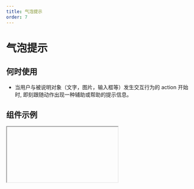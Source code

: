 ```yaml
---
title: 气泡提示
order: 7
---
```


# 气泡提示

## 何时使用

- 当用户与被说明对象（文字，图片，输入框等）发生交互行为的 action 开始时, 即刻跟随动作出现一种辅助或帮助的提示信息。

## 组件示例


<Iframe url="https://www.aliwork.com/developer/balloon-v2?isRenderNav=false" />

## 组件属性


<AttrTable
  dataSource={[
    {
      attr: '气泡类型',
      code: 'TYPE',
      type: 'String',
      demo: '"balloon"',
      default
: 'balloon',
      desc: '可选值：balloon,tooltip 其中，气泡类型选择为tooltip时用于直接展示文字。',
    },
    {
      attr: '样式类型',
      code: 'type',
      type: 'String',
      demo: '"normal"',
      default
: 'normal',
      desc: '可选值：normal,primary',
    },
    {
      attr: '弹窗内容',
      code: 'content',
      type: 'String',
      demo: '提示内容',
      default
: '',
      desc: '用于配置气泡组件显示内容',
    },
    {
      attr: '触发行为',
      code: 'triggerType',
      type: 'String',
      demo: '"hover"',
      default
: 'click',
      desc: '可选值：hover,click,focus 用于控制气泡组件的触发条件。',
    },
    {
      attr: '关闭按钮',
      code: 'closable',
      type: 'String',
      demo: '',
      default
: 'true',
      desc: '可选值：true,false 用于控制是否显示关闭按钮。',
    },
    {
      attr: '默认显示',
      code: 'defaultVisible',
      type: 'String',
      demo: '',
      default
: 'false',
      desc: '可选值：true,false 用于控制组件初始化时是否为显示状态。',
    },
    {
      attr: '延时显示',
      code: 'delay',
      type: 'String',
      demo: '1',
      default
: '0',
      desc: '仅触发行为为hover时生效，单位为ms，用于控制鼠标悬浮在组件上(hover)时气泡显示的延迟时间。',
    },
    {
      attr: '弹出方向',
      code: 'align',
      type: 'String',
      demo: '"t"',
      default
: '"b"',
      desc: '可选值：t,b,l,r,tl,tr,bl,br,lt,lb,rt,rb 用于控制气泡提示相对于触发组件的显示位置。',
    },
    {
      attr: '占据空间',
      code: 'display',
      type: 'String',
      demo: '"block"',
      default
: '"300px"',
      desc: '可选值：inline-block,block 用于配置触发元素所占空间。',
    },
    {
      attr: '最大宽度',
      code: 'overlayMaxWidth',
      type: 'String',
      demo: '300px',
      default
: '300px',
      desc: '可选值：Number,Inltlal 其中Inltlal表示无限制，用于控制浮层最大宽度。',
    },
    {
      attr: '显示弹层',
      code: 'balloonOverlayVisible',
      type: 'String',
      demo: '',
      default
: 'true',
      desc: '可选值：true,false 仅用于控制设计器中是否显示弹层。',
    },
    {
      attr: '当弹层关闭时触发',
      code: 'onClose',
      type: 'Function',
      demo: 'function(){console.log("确定");}',
      default
: '',
      desc: 'Balloon 浮层关闭时触发的事件。',
    },
    {
      attr: '浮层关闭后触发的事件',
      code: 'afterClose',
      type: 'Function',
      demo: 'function(ctx){ console.log("取消");}',
      default
: '',
      desc: 'Balloon 浮层关闭后触发的事件, 如果有动画，则在动画结束后触发。',
    },
    {
      attr: '可见状态变化事件',
      code: 'onVisibleChange',
      type: 'Function',
      demo: 'function(visible){ console.log("visible");}',
      default
: '',
      desc: 'Balloon 浮层关闭后触发的事件, 如果有动画，则在动画结束后触发。',
    },
  ]}
/>
